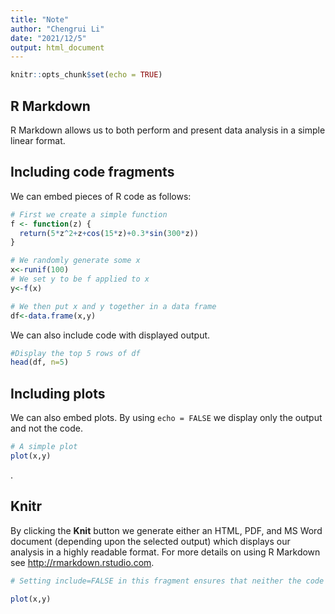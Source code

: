 ---
title: "Note"
author: "Chengrui Li"
date: "2021/12/5"
output: html_document
---

```{r setup, include=FALSE}
knitr::opts_chunk$set(echo = TRUE)
```


## R Markdown

R Markdown allows us to both perform and present data analysis in a simple linear format.



## Including code fragments

We can embed pieces of R code as follows:

```{r building a function and a data frame}

# First we create a simple function
f <- function(z) {
  return(5*z^2+z+cos(15*z)+0.3*sin(300*z))
}

# We randomly generate some x
x<-runif(100)
# We set y to be f applied to x
y<-f(x)

# We then put x and y together in a data frame
df<-data.frame(x,y)

```

We can also include code with displayed output.

```{r} 

#Display the top 5 rows of df
head(df, n=5)

```

## Including plots

We can also embed plots. By using `echo = FALSE` we display only the output and not the code.

```{r, echo=FALSE}

# A simple plot
plot(x,y) 

```
.

## Knitr


By clicking the **Knit** button we generate either an HTML, PDF, and MS Word document (depending upon the selected output) which displays our analysis in a highly readable format. For more details on using R Markdown see <http://rmarkdown.rstudio.com>.


```{r, include=FALSE} 
# Setting include=FALSE in this fragment ensures that neither the code nor the output for this particular fragment will be displayed.

plot(x,y)

```

